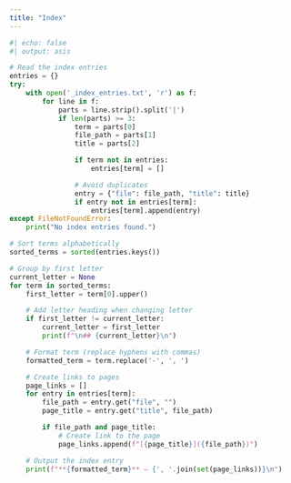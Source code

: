 ---
title: "Index"
---

```{python}
#| echo: false
#| output: asis

# Read the index entries
entries = {}
try:
    with open('_index_entries.txt', 'r') as f:
        for line in f:
            parts = line.strip().split('|')
            if len(parts) >= 3:
                term = parts[0]
                file_path = parts[1]
                title = parts[2]

                if term not in entries:
                    entries[term] = []

                # Avoid duplicates
                entry = {"file": file_path, "title": title}
                if entry not in entries[term]:
                    entries[term].append(entry)
except FileNotFoundError:
    print("No index entries found.")

# Sort terms alphabetically
sorted_terms = sorted(entries.keys())

# Group by first letter
current_letter = None
for term in sorted_terms:
    first_letter = term[0].upper()

    # Add letter heading when changing letter
    if first_letter != current_letter:
        current_letter = first_letter
        print(f"\n## {current_letter}\n")

    # Format term (replace hyphens with commas)
    formatted_term = term.replace('-', ', ')

    # Create links to pages
    page_links = []
    for entry in entries[term]:
        file_path = entry.get("file", "")
        page_title = entry.get("title", file_path)

        if file_path and page_title:
            # Create link to the page
            page_links.append(f"[{page_title}]({file_path})")

    # Output the index entry
    print(f"**{formatted_term}** — {', '.join(set(page_links))}\n")
```
